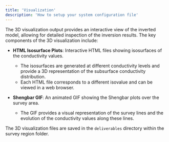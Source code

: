 ```yaml
---
title: 'Visualization'
description: 'How to setup your system configuration file'
---
```


The 3D visualization output provides an interactive view of the inverted model, allowing for detailed inspection of the inversion results. The key components of the 3D visualization include:

- **HTML Isosurface Plots**: Interactive HTML files showing isosurfaces of the conductivity values.
  - The isosurfaces are generated at different conductivity levels and provide a 3D representation of the subsurface conductivity distribution.
  - Each HTML file corresponds to a different isovalue and can be viewed in a web browser.

- **Shengbar GIF**: An animated GIF showing the Shengbar plots over the survey area.
  - The GIF provides a visual representation of the survey lines and the evolution of the conductivity values along these lines.

The 3D visualization files are saved in the `deliverables` directory within the survey region folder.
